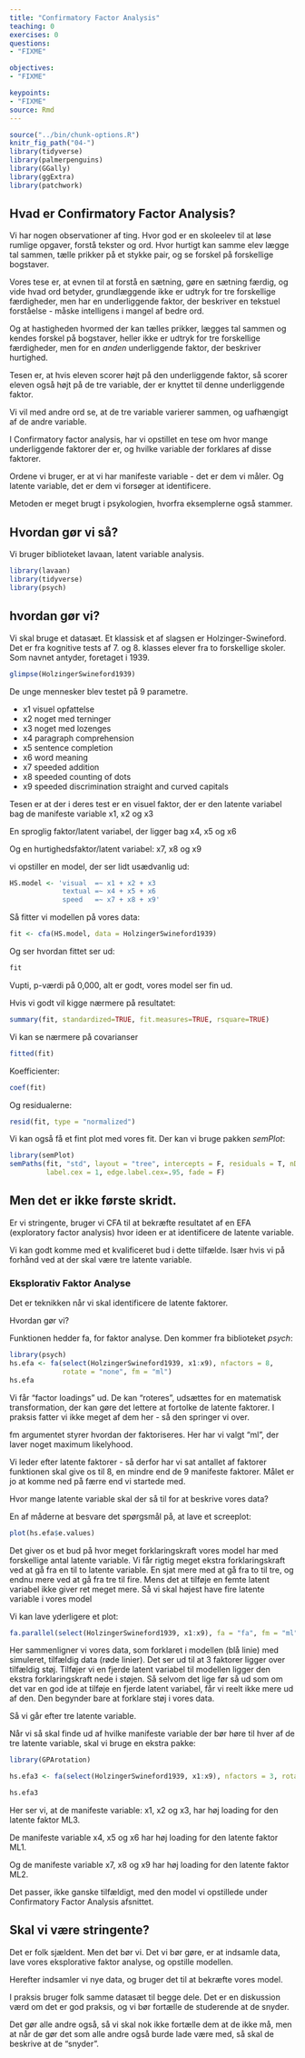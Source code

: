 ```yaml
---
title: "Confirmatory Factor Analysis"
teaching: 0
exercises: 0
questions: 
- "FIXME"

objectives:
- "FIXME"

keypoints:
- "FIXME"
source: Rmd
---
```


```r
source("../bin/chunk-options.R")
knitr_fig_path("04-")
library(tidyverse)
library(palmerpenguins)
library(GGally)
library(ggExtra)
library(patchwork)
```


## Hvad er Confirmatory Factor Analysis?

Vi har nogen observationer af ting. Hvor god er en skoleelev til at løse 
rumlige opgaver, forstå tekster og ord. Hvor hurtigt kan samme elev lægge tal 
sammen, tælle prikker på et stykke pair, og se forskel på forskellige bogstaver.

Vores tese er, at evnen til at forstå en sætning, gøre en sætning færdig, og 
vide hvad ord betyder, grundlæggende ikke er udtryk for tre forskellige 
færdigheder, men har en underliggende faktor, der beskriver en tekstuel
forståelse - måske intelligens i mangel af bedre ord.

Og at hastigheden hvormed der kan tælles prikker, lægges tal sammen og 
kendes forskel på bogstaver, heller ikke er udtryk for tre forskellige færdigheder,
men for en *anden* underliggende faktor, der beskriver hurtighed.

Tesen er, at hvis eleven scorer højt på den underliggende faktor, så scorer
eleven også højt på de tre variable, der er knyttet til denne underliggende 
faktor.

Vi vil med andre ord se, at de tre variable varierer sammen, og uafhængigt af
de andre variable.

I Confirmatory factor analysis, har vi opstillet en tese om hvor mange 
underliggende faktorer der er, og hvilke variable der forklares af disse 
faktorer. 

Ordene vi bruger, er at vi har manifeste variable - det er dem vi måler. 
Og latente variable, det er dem vi forsøger at identificere.

Metoden er meget brugt i psykologien, hvorfra eksemplerne også stammer.


## Hvordan gør vi så?
Vi bruger biblioteket lavaan, latent variable analysis.


```r
library(lavaan) 
library(tidyverse)
library(psych)
```

## hvordan gør vi?

Vi skal bruge et datasæt. Et klassisk et af slagsen er Holzinger-Swineford. 
Det er fra kognitive tests af 
7. og 8. klasses elever fra to forskellige skoler. Som navnet antyder,
foretaget i 1939.


```r
glimpse(HolzingerSwineford1939)
```

De unge mennesker blev testet på 9 parametre.

* x1 visuel opfattelse
* x2 noget med terninger
* x3 noget med lozenges
* x4 paragraph comprehension
* x5 sentence completion
* x6 word meaning
* x7 speeded addition
* x8 speeded counting of dots
* x9 speeded discrimination straight and curved capitals

Tesen er at der i deres test er en visuel faktor, der er den 
latente variabel bag de manifeste variable x1, x2 og x3

En sproglig faktor/latent variabel, der ligger bag x4, x5 og x6

Og en hurtighedsfaktor/latent variabel: x7, x8 og x9


vi opstiller en model, der ser lidt usædvanlig ud:

```r
HS.model <- 'visual  =~ x1 + x2 + x3
             textual =~ x4 + x5 + x6
             speed   =~ x7 + x8 + x9'
```

Så fitter vi modellen på vores data:

```r
fit <- cfa(HS.model, data = HolzingerSwineford1939)
```

Og ser hvordan fittet ser ud:
```r
fit
```

Vupti, p-værdi på 0,000, alt er godt, vores model ser fin ud.

Hvis vi godt vil kigge nærmere på resultatet:
```r
summary(fit, standardized=TRUE, fit.measures=TRUE, rsquare=TRUE)
```

Vi kan se nærmere på covarianser
```r
fitted(fit)
```

Koefficienter:
```r
coef(fit)
```

Og residualerne:
```r
resid(fit, type = "normalized")
```

Vi kan også få et fint plot med vores fit. Der kan vi bruge pakken *semPlot*:

```r
library(semPlot)
semPaths(fit, "std", layout = "tree", intercepts = F, residuals = T, nDigits = 2, 
         label.cex = 1, edge.label.cex=.95, fade = F)
```


## Men det er ikke første skridt.

Er vi stringente, bruger vi CFA til at bekræfte resultatet af en EFA (exploratory 
factor analysis) hvor ideen er at identificere de latente variable.

Vi kan godt komme med et kvalificeret bud i dette tilfælde. Især hvis vi på
forhånd ved at der skal være tre latente variable.

### Eksplorativ Faktor Analyse

Det er teknikken når vi skal identificere de latente faktorer.

Hvordan gør vi?

Funktionen hedder fa, for faktor analyse. Den kommer fra biblioteket *psych*:

```r
library(psych)
hs.efa <- fa(select(HolzingerSwineford1939, x1:x9), nfactors = 8, 
             rotate = "none", fm = "ml")
hs.efa
```

Vi får "factor loadings" ud. De kan "roteres", udsættes for en matematisk 
transformation, der kan gøre det lettere at fortolke de latente faktorer.
I praksis fatter vi ikke meget af dem her - så den springer vi over.

fm argumentet styrer hvordan der faktoriseres. Her har vi valgt "ml", der laver
noget maximum likelyhood. 

Vi leder efter latente faktorer - så derfor har vi sat antallet af faktorer
funktionen skal give os til 8, en mindre end de 9 manifeste faktorer. Målet er 
jo at komme ned på færre end vi startede med.

Hvor mange latente variable skal der så til for at beskrive vores data?

En af 
måderne at besvare det spørgsmål på, at lave et screeplot:

```r
plot(hs.efa$e.values)
```

Det giver os et bud på hvor meget forklaringskraft vores model har med forskellige
antal latente variable. Vi får rigtig meget ekstra forklaringskraft ved at 
gå fra en til to latente variable. En sjat mere med at gå fra to til tre, og 
endnu mere ved at gå fra tre til fire. Mens det at tilføje en femte latent
variabel ikke giver ret meget mere. Så vi skal højest have fire latente variable
i vores model

Vi kan lave yderligere et plot:
```r
fa.parallel(select(HolzingerSwineford1939, x1:x9), fa = "fa", fm = "ml")
```
Her sammenligner vi vores data, som forklaret i modellen (blå linie) med 
simuleret, tilfældig data (røde linier). Det ser ud til at 3 faktorer ligger over
tilfældig støj. Tilføjer vi en fjerde latent variabel til modellen ligger
den ekstra forklaringskraft nede i støjen. Så selvom det lige før så ud som om 
det var en god ide at tilføje en fjerde latent variabel, får vi reelt ikke mere
ud af den. Den begynder bare at forklare støj i vores data.

Så vi går efter tre latente variable.

Når vi så skal finde ud af hvilke manifeste variable der bør høre til hver af 
de tre latente variable, skal vi bruge en ekstra pakke:

```r
library(GPArotation)
```


```r
hs.efa3 <- fa(select(HolzingerSwineford1939, x1:x9), nfactors = 3, rotate = "oblimin", fm = "ml")

hs.efa3
```

Her ser vi, at de manifeste variable: x1, x2 og x3, har høj loading for 
den latente faktor ML3. 

De manifeste variable x4, x5 og x6 har høj loading for den latente faktor ML1.

Og de manifeste variable x7, x8 og x9 har høj loading for den latente faktor ML2.

Det passer, ikke ganske tilfældigt, med den model vi opstillede under 
Confirmatory Factor Analysis afsnittet.

## Skal vi være stringente?

Det er folk sjældent. Men det bør vi. Det vi bør gøre, er at indsamle data,
lave vores eksplorative faktor analyse, og opstille modellen.

Herefter indsamler vi nye data, og bruger det til at bekræfte vores model.

I praksis bruger folk samme datasæt til begge dele. Det er en diskussion værd
om det er god praksis, og vi bør fortælle de studerende at de snyder. 

Det gør alle andre også, så vi skal nok ikke fortælle dem at de ikke må, men at 
når de gør det som alle andre også burde lade være med, så skal de beskrive 
at de "snyder".